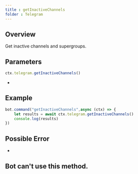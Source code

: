 ```yaml
--- 
title : getInactiveChannels 
folder : Telegram 
--- 
```

## Overview 
Get inactive channels and supergroups.
## Parameters 
```ts 
ctx.telegram.getInactiveChannels()
```
- 
## Example 
```ts:index.ts {2} showLineNumber 
bot.command("getInactiveChannels",async (ctx) => {
    let results = await ctx.telegram.getInactiveChannels() 
    console.log(results)
})
```
## Possible Error 
- 
## Bot can't use this method.